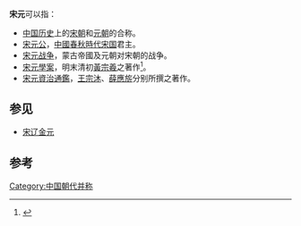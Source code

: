 '''宋元'''可以指：
* [[中国历史|中国历史]]上的[[宋朝|宋朝]]和[[元朝|元朝]]的合称。
* [[宋元公|宋元公]]，[[中國|中國]][[春秋時代|春秋時代]][[宋国|宋国]]君主。
* [[宋元战争|宋元战争]]，蒙古帝國及元朝对宋朝的战争。
* [[宋元學案|宋元學案]]，明末清初[[黃宗羲|黃宗羲]]之著作<ref>{{Cite book|title=国学知识全知道 全民阅读提升版|last=翟明主编|first=|publisher=北京：中国华侨出版社|year=2015.05|isbn=978-7-5113-5157-9|location=|pages=364}}</ref>。
* [[宋元資治通鑑|宋元資治通鑑]]，[[王宗沐|王宗沐]]、[[薛應旂|薛應旂]]分别所撰之著作。

==参见==
* [[宋辽金元|宋辽金元]]

==参考==
{{reflist}}

{{Disambig|cat=二字中国相关消歧义}}
[[Category:中国朝代并称|Category:中国朝代并称]]